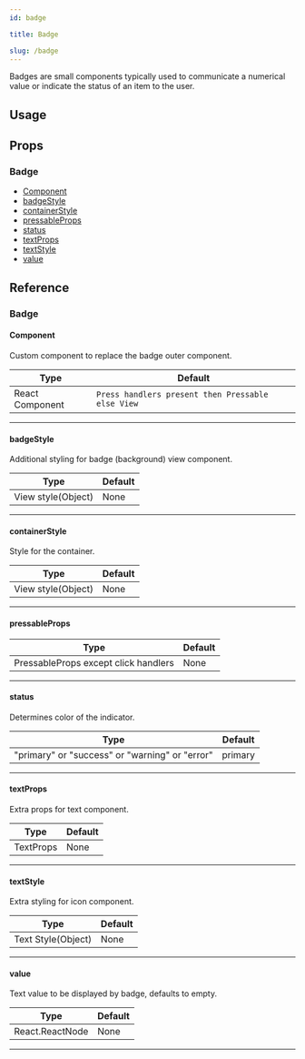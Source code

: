 ```yaml
---
id: badge

title: Badge

slug: /badge
---
```






Badges are small components typically used to communicate a numerical value or indicate the status of an item to the user.

## Usage

<Usage />

## Props

### Badge

- [Component](#component)
- [badgeStyle](#badgestyle)
- [containerStyle](#containerstyle)
- [pressableProps](#pressableprops)
- [status](#status)
- [textProps](#textprops)
- [textStyle](#textstyle)
- [value](#value)

## Reference

### Badge

#### Component

Custom component to replace the badge outer component.

| Type            | Default                                           |
| --------------- | ------------------------------------------------- |
| React Component | `Press handlers present then Pressable else View` |

---

#### badgeStyle

Additional styling for badge (background) view component.

| Type               | Default |
| ------------------ | ------- |
| View style(Object) | None    |

---

#### containerStyle

Style for the container.

| Type               | Default |
| ------------------ | ------- |
| View style(Object) | None    |

---

#### pressableProps

| Type                                 | Default |
| ------------------------------------ | ------- |
| PressableProps except click handlers | None    |

---

#### status

Determines color of the indicator.

| Type                                           | Default |
| ---------------------------------------------- | ------- |
| "primary" or "success" or "warning" or "error" | primary |

---

#### textProps

Extra props for text component.

| Type      | Default |
| --------- | ------- |
| TextProps | None    |

---

#### textStyle

Extra styling for icon component.

| Type               | Default |
| ------------------ | ------- |
| Text Style(Object) | None    |

---

#### value

Text value to be displayed by badge, defaults to empty.

| Type            | Default |
| --------------- | ------- |
| React.ReactNode | None    |

---
